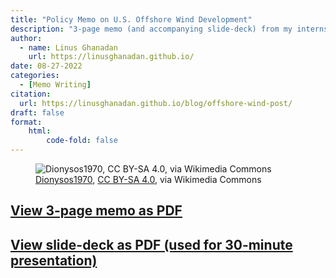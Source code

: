 ```yaml
---
title: "Policy Memo on U.S. Offshore Wind Development"
description: "3-page memo (and accompanying slide-deck) from my internship at the U.S. Department of Transportation"
author: 
  - name: Linus Ghanadan
    url: https://linusghanadan.github.io/
date: 08-27-2022
categories:
  - [Memo Writing]
citation:
  url: https://linusghanadan.github.io/blog/offshore-wind-post/
draft: false
format:
    html:
        code-fold: false
---
```


![[Dionysos1970](https://commons.wikimedia.org/wiki/File:Windpark_3449.jpg), [CC BY-SA 4.0](https://creativecommons.org/licenses/by-sa/4.0/deed.en), via Wikimedia Commons](offshore-wind5.jpeg)

## [View 3-page memo as PDF](offshore-wind-usdot-memo.pdf)

## [View slide-deck as PDF (used for 30-minute presentation)](offshore-wind-presentation.pdf)
